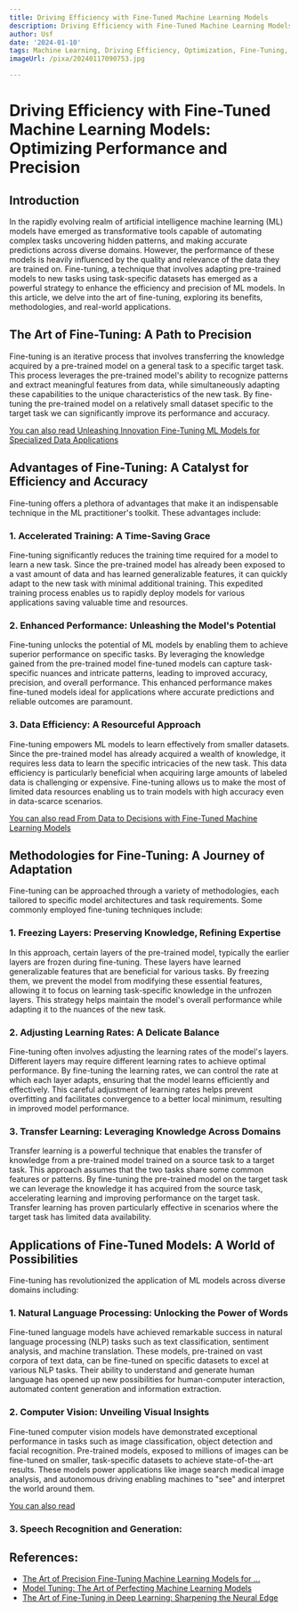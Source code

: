 ```yaml
---
title: Driving Efficiency with Fine-Tuned Machine Learning Models
description: Driving Efficiency with Fine-Tuned Machine Learning Models
author: Usf
date: '2024-01-10'
tags: Machine Learning, Driving Efficiency, Optimization, Fine-Tuning, Energy Efficiency
imageUrl: /pixa/20240117090753.jpg

---
```

# Driving Efficiency with Fine-Tuned Machine Learning Models:  Optimizing Performance and Precision

## Introduction

In the rapidly evolving realm of artificial intelligence machine learning (ML) models  have emerged as transformative tools capable of automating complex tasks uncovering hidden patterns, and making accurate predictions across diverse  domains. However, the performance of these  models is heavily influenced by the  quality and relevance of the  data they are trained on. Fine-tuning, a technique that involves adapting pre-trained models to new tasks using task-specific datasets has emerged as a powerful strategy to enhance  the  efficiency and  precision of ML models. In this article, we delve into the art of fine-tuning, exploring its benefits,  methodologies, and real-world applications.

## The  Art of Fine-Tuning: A Path to Precision

Fine-tuning is  an iterative process that  involves transferring  the knowledge  acquired by a  pre-trained model on a general task to a specific target task. This process leverages  the pre-trained model's ability  to recognize patterns and extract meaningful features from data, while simultaneously adapting these capabilities to the unique  characteristics of the new task. By fine-tuning the pre-trained model on a relatively small dataset  specific to the target task we can significantly improve  its performance and accuracy.

[You can also read Unleashing Innovation  Fine-Tuning ML Models for Specialized  Data Applications](Unleashing%20Innovation%20Fine-Tuning%20ML%20Models%20for%20Specialized%20Data%20Applications)


## Advantages of Fine-Tuning: A  Catalyst for Efficiency  and Accuracy

Fine-tuning offers a plethora  of advantages that make it an indispensable technique in the ML practitioner's toolkit. These advantages  include:

### 1. Accelerated Training: A  Time-Saving Grace

Fine-tuning significantly reduces the training time required for  a model to learn  a new  task. Since the pre-trained model has already been  exposed to a vast amount of data and has learned generalizable features, it can quickly adapt to the new task  with minimal additional training. This expedited training process enables us to rapidly deploy models for various applications saving valuable time and resources.

### 2. Enhanced  Performance: Unleashing  the  Model's Potential

Fine-tuning unlocks the potential of ML models by enabling them to achieve superior performance on specific  tasks. By  leveraging the knowledge gained from the pre-trained model fine-tuned models can capture task-specific  nuances and intricate patterns, leading  to improved accuracy, precision, and overall performance. This enhanced  performance  makes fine-tuned models ideal for applications where accurate predictions and reliable outcomes  are paramount.

### 3. Data Efficiency: A Resourceful Approach

Fine-tuning empowers ML models to learn effectively from smaller datasets. Since  the pre-trained model has already  acquired a wealth of knowledge, it requires less data to learn the specific intricacies of the new task. This  data efficiency is particularly beneficial when acquiring large amounts of labeled data is challenging or expensive. Fine-tuning allows us to  make the most of limited data resources enabling us to train models with high accuracy even in data-scarce  scenarios.

[You can also read From Data to Decisions with Fine-Tuned Machine Learning Models](From%20Data%20to%20Decisions%20with%20Fine-Tuned%20Machine%20Learning%20Models)


## Methodologies  for Fine-Tuning: A Journey of Adaptation

Fine-tuning can  be  approached through a variety of methodologies, each tailored to specific model architectures and task requirements. Some commonly employed fine-tuning techniques include:

###  1. Freezing Layers: Preserving Knowledge, Refining Expertise

In this approach, certain layers of the pre-trained model, typically the earlier layers are frozen during fine-tuning.  These layers have learned generalizable features that are beneficial for various tasks. By freezing them, we prevent the model from modifying these essential features, allowing it to focus on  learning task-specific knowledge in the unfrozen  layers.  This strategy  helps maintain the model's overall performance while adapting it to the nuances of the new task.

### 2. Adjusting Learning Rates: A Delicate Balance

Fine-tuning often  involves adjusting the learning rates of the model's layers. Different layers may require  different learning  rates to achieve optimal  performance.  By fine-tuning the learning  rates, we can control  the rate at which each layer  adapts, ensuring that the model learns efficiently  and effectively. This careful adjustment of learning rates helps prevent overfitting and facilitates convergence to a better local minimum, resulting in  improved model performance.

###  3. Transfer Learning: Leveraging Knowledge  Across  Domains

Transfer learning is a powerful technique that enables the transfer of knowledge from a pre-trained model trained on a source task to a target task. This approach  assumes that the two tasks share some common features or patterns. By fine-tuning the pre-trained model on the target task we can leverage the knowledge it has acquired from the source task, accelerating learning and improving performance on the target task. Transfer learning has proven particularly effective in scenarios where the target task has limited data availability.

## Applications of Fine-Tuned Models: A World of  Possibilities

Fine-tuning has revolutionized the  application of ML  models across diverse  domains including:

### 1. Natural Language Processing: Unlocking the Power of Words

Fine-tuned language models have achieved remarkable  success in natural language processing (NLP) tasks such as text classification,  sentiment analysis, and machine translation. These models, pre-trained on vast  corpora of text data, can be fine-tuned on specific datasets to excel  at various NLP tasks. Their ability  to understand and generate human language has opened up new possibilities for  human-computer interaction, automated content generation and information extraction.

### 2. Computer Vision: Unveiling Visual Insights

Fine-tuned computer vision models have demonstrated exceptional performance in tasks such  as image classification, object detection and facial recognition. Pre-trained models, exposed to millions of  images can be fine-tuned  on smaller, task-specific datasets to achieve state-of-the-art results. These models power applications  like image search  medical image analysis, and autonomous driving enabling machines to "see" and interpret the world around  them.

[You can also read ]()


###  3. Speech  Recognition and Generation:

## References:
- [The Art of Precision Fine-Tuning Machine Learning Models for ...](http://finetuneml.com/blog/the%20art%20of%20precision%20fine-tuning%20machine%20learning%20models%20for%20enhanced%20dataset%20alignment)
- [Model Tuning: The Art of Perfecting Machine Learning Models](https://www.linkedin.com/pulse/model-tuning-art-perfecting-machine-learning-models-diana-wolf-torres-eidce?trk=article-ssr-frontend-pulse_more-articles_related-content-card)
- [The Art of Fine-Tuning in Deep Learning: Sharpening the Neural Edge](https://medium.com/@tyb9900/the-art-of-fine-tuning-in-deep-learning-sharpening-the-neural-edge-e3605a2aea30)
